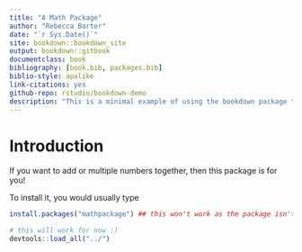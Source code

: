 ```yaml
--- 
title: "A Math Package"
author: "Rebecca Barter"
date: "`r Sys.Date()`"
site: bookdown::bookdown_site
output: bookdown::gitbook
documentclass: book
bibliography: [book.bib, packages.bib]
biblio-style: apalike
link-citations: yes
github-repo: rstudio/bookdown-demo
description: "This is a minimal example of using the bookdown package to write a book. The output format for this example is bookdown::gitbook."
---
```


# Introduction

If you want to add or multiple numbers together, then this package is for you!

To install it, you would usually type 

```r
install.packages("mathpackage") ## this won't work as the package isn't on CRAN
```


```r
# this will work for now :)
devtools::load_all("../")
```